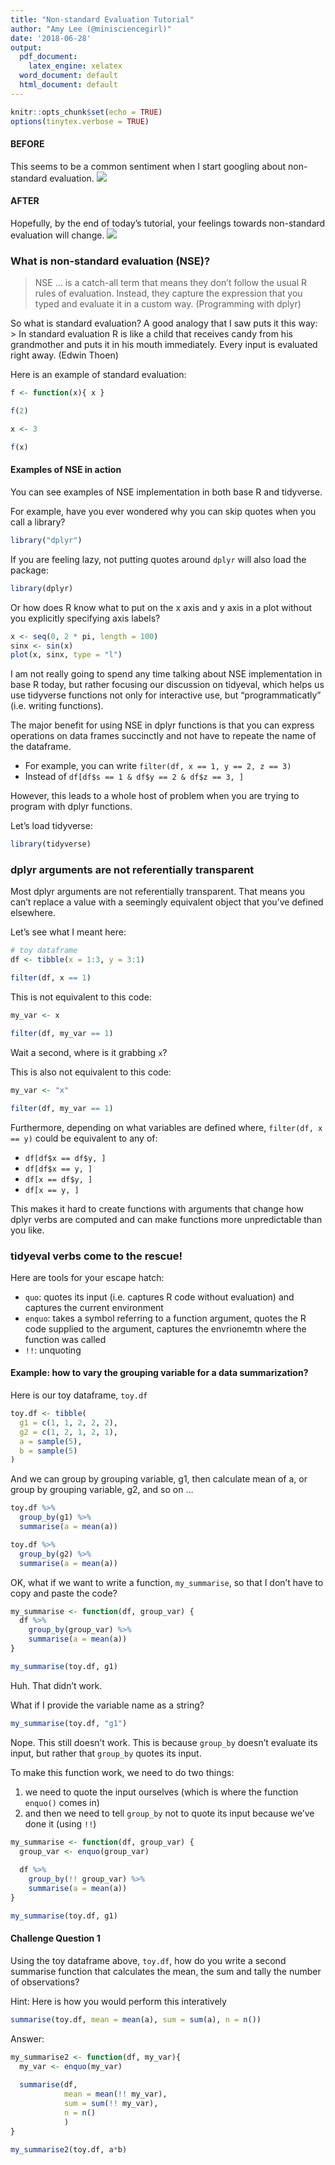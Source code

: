```yaml
---
title: "Non-standard Evaluation Tutorial"
author: "Amy Lee (@minisciencegirl)"
date: '2018-06-28'
output:
  pdf_document: 
    latex_engine: xelatex
  word_document: default
  html_document: default
---
```


```r
knitr::opts_chunk$set(echo = TRUE)
options(tinytex.verbose = TRUE)
```

#### BEFORE
This seems to be a common sentiment when I start googling about non-standard evaluation.
![](figures/I_hate_NSE.png)

#### AFTER
Hopefully, by the end of today's tutorial, your feelings towards non-standard evaluation will change.
![](figures/Oprah.jpg)

### What is non-standard evaluation (NSE)?
> NSE ... is a catch-all term that means they don't follow the usual R rules of evaluation. Instead, they capture the expression that you typed and evaluate it in a custom way. (Programming with dplyr)

So what is standard evaluation? A good analogy that I saw puts it this way: 
> In standard evaluation R is like a child that receives candy from his grandmother and puts it in his mouth immediately. Every input is evaluated right away. (Edwin Thoen)

Here is an example of standard evaluation:
```r
f <- function(x){ x }

f(2)

x <- 3

f(x)
```


#### Examples of NSE in action
You can see examples of NSE implementation in both base R and tidyverse.

For example, have you ever wondered why you can skip quotes when you call a library?
```r
library("dplyr")
```
If you are feeling lazy, not putting quotes around `dplyr` will also load the package:
```r
library(dplyr)
```

Or how does R know what to put on the x axis and y axis in a plot without you explicitly specifying axis labels? 
```r
x <- seq(0, 2 * pi, length = 100)
sinx <- sin(x)
plot(x, sinx, type = "l")
```


I am not really going to spend any time talking about NSE implementation in base R today, but rather focusing our discussion on tidyeval, which helps us use tidyverse functions not only for interactive use, but "programmaticatly" (i.e. writing functions).

The major benefit for using NSE in dplyr functions is that you can express operations on data frames succinctly and not have to repeate the name of the dataframe.

* For example, you can write `filter(df, x == 1, y == 2, z == 3)`
* Instead of `df[df$s == 1 & df$y == 2 & df$z == 3, ]`

However, this leads to a whole host of problem when you are trying to program with dplyr functions. 



Let's load tidyverse:
```r
library(tidyverse)
```


### dplyr arguments are not referentially transparent
Most dplyr arguments are not referentially transparent. That means you can’t replace a value with a seemingly equivalent object that you’ve defined elsewhere.

Let's see what I meant here:
```r
# toy dataframe
df <- tibble(x = 1:3, y = 3:1)

filter(df, x == 1)
```

This is not equivalent to this code: 
```r
my_var <- x

filter(df, my_var == 1)
```
Wait a second, where is it grabbing `x`? 

This is also not equivalent to this code:
```r
my_var <- "x"

filter(df, my_var == 1)
```

Furthermore, depending on what variables are defined where, `filter(df, x == y)` could be equivalent to any of:

* `df[df$x == df$y, ]`
* `df[df$x == y, ]`
* `df[x == df$y, ]`
* `df[x == y, ]`
 
This makes it hard to create functions with arguments that change how dplyr verbs are computed and can make functions more unpredictable than you like.


### tidyeval verbs come to the rescue!
Here are tools for your escape hatch:

* `quo`: quotes its input (i.e. captures R code without evaluation) and captures the current environment
* `enquo`: takes a symbol referring to a function argument, quotes the R code supplied to the argument, captures the envrionemtn where the function was called
* `!!`: unquoting

#### Example: how to vary the grouping variable for a data summarization?
Here is our toy dataframe, `toy.df`
```r
toy.df <- tibble(
  g1 = c(1, 1, 2, 2, 2),
  g2 = c(1, 2, 1, 2, 1),
  a = sample(5),
  b = sample(5)
)
```

And we can group by grouping variable, g1, then calculate mean of a, or group by grouping variable, g2, and so on ...
```r
toy.df %>% 
  group_by(g1) %>% 
  summarise(a = mean(a))

toy.df %>% 
  group_by(g2) %>% 
  summarise(a = mean(a))
```

OK, what if we want to write a function, `my_summarise`, so that I don't have to copy and paste the code?
```r
my_summarise <- function(df, group_var) {
  df %>%
    group_by(group_var) %>%
    summarise(a = mean(a))
}

my_summarise(toy.df, g1)
```
Huh. That didn't work.

What if I provide the variable name as a string?
```r
my_summarise(toy.df, "g1")
```

Nope. This still doesn't work. 
This is because `group_by` doesn't evaluate its input, but rather that `group_by` quotes its input. 

To make this function work, we need to do two things:

(1) we need to quote the input ourselves (which is where the function `enquo()` comes in)
(2) and then we need to tell `group_by` not to quote its input because we've done it (using `!!`)

```r
my_summarise <- function(df, group_var) {
  group_var <- enquo(group_var)
  
  df %>%
    group_by(!! group_var) %>%
    summarise(a = mean(a))
}

my_summarise(toy.df, g1)
```

#### Challenge Question 1
Using the toy dataframe above, `toy.df`, how do you write a second summarise function that calculates the mean, the sum and tally the number of observations?

Hint: Here is how you would perform this interatively
```r
summarise(toy.df, mean = mean(a), sum = sum(a), n = n())
```

Answer:
```r
my_summarise2 <- function(df, my_var){
  my_var <- enquo(my_var)
  
  summarise(df,
            mean = mean(!! my_var),
            sum = sum(!! my_var),
            n = n()
            )
}

my_summarise2(toy.df, a*b)
```

